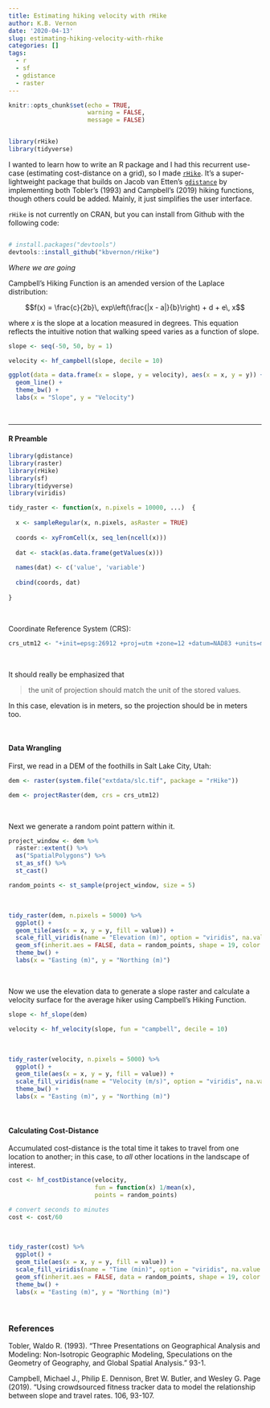 ```yaml
---
title: Estimating hiking velocity with rHike
author: K.B. Vernon
date: '2020-04-13'
slug: estimating-hiking-velocity-with-rhike
categories: []
tags:
  - r
  - sf
  - gdistance
  - raster
---
```


```r

knitr::opts_chunk$set(echo = TRUE,
                      warning = FALSE,
                      message = FALSE)


library(rHike)
library(tidyverse)

```

I wanted to learn how to write an R package and I had this recurrent use-case (estimating cost-distance on a grid), so I made [`rHike`](https://github.com/kbvernon/rHike). It's a super-lightweight package that builds on Jacob van Etten's [`gdistance`](https://agrobioinfoservices.github.io/gdistance/) by implementing both Tobler's (1993) and Campbell's (2019) hiking functions, though others could be added. Mainly, it just simplifies the user interface.

`rHike` is not currently on CRAN, but you can install from Github with the following code:

```r

# install.packages("devtools")
devtools::install_github("kbvernon/rHike")

```

_Where we are going_  

Campbell's Hiking Function is an amended version of the Laplace distribution:

$$f(x) = \frac{c}{2b}\, exp\left(\frac{|x - a|}{b}\right) + d + e\, x$$

where $x$ is the slope at a location measured in degrees. This equation reflects the intuitive notion that walking speed varies as a function of slope.  

```r

slope <- seq(-50, 50, by = 1)

velocity <- hf_campbell(slope, decile = 10)

ggplot(data = data.frame(x = slope, y = velocity), aes(x = x, y = y)) + 
  geom_line() +
  theme_bw() +
  labs(x = "Slope", y = "Velocity")

```

<br>

***

#### R Preamble

```r

library(gdistance)
library(raster)
library(rHike)
library(sf)
library(tidyverse)
library(viridis)

```

```r

tidy_raster <- function(x, n.pixels = 10000, ...)  {
  
  x <- sampleRegular(x, n.pixels, asRaster = TRUE)
  
  coords <- xyFromCell(x, seq_len(ncell(x)))
  
  dat <- stack(as.data.frame(getValues(x)))
  
  names(dat) <- c('value', 'variable')
  
  cbind(coords, dat)
  
}

```

<br>

Coordinate Reference System (CRS):  

```r

crs_utm12 <- "+init=epsg:26912 +proj=utm +zone=12 +datum=NAD83 +units=m +no_defs"

```

<br>

It should really be emphasized that 

> the unit of projection should match the unit of the stored values.

In this case, elevation is in meters, so the projection should be in meters too.  

<br>

#### Data Wrangling

First, we read in a DEM of the foothills in Salt Lake City, Utah:

```r

dem <- raster(system.file("extdata/slc.tif", package = "rHike"))

dem <- projectRaster(dem, crs = crs_utm12)

```

<br>

Next we generate a random point pattern within it.  

```r

project_window <- dem %>% 
  raster::extent() %>% 
  as("SpatialPolygons") %>% 
  st_as_sf() %>% 
  st_cast()

random_points <- st_sample(project_window, size = 5)

```

<br>

```r

tidy_raster(dem, n.pixels = 5000) %>% 
  ggplot() +
  geom_tile(aes(x = x, y = y, fill = value)) + 
  scale_fill_viridis(name = "Elevation (m)", option = "viridis", na.value = "transparent") +
  geom_sf(inherit.aes = FALSE, data = random_points, shape = 19, color = "darkred", size = 3) +
  theme_bw() +
  labs(x = "Easting (m)", y = "Northing (m)")

```

<br>

Now we use the elevation data to generate a slope raster and calculate a velocity surface for the average hiker using Campbell's Hiking Function.  

```r

slope <- hf_slope(dem)

velocity <- hf_velocity(slope, fun = "campbell", decile = 10)

```

<br>

```r

tidy_raster(velocity, n.pixels = 5000) %>% 
  ggplot() +
  geom_tile(aes(x = x, y = y, fill = value)) + 
  scale_fill_viridis(name = "Velocity (m/s)", option = "viridis", na.value = "transparent") +
  theme_bw() +
  labs(x = "Easting (m)", y = "Northing (m)")

```

<br>

#### Calculating Cost-Distance

Accumulated cost-distance is the total time it takes to travel from one location to another; in this case, to _all_ other locations in the landscape of interest.  

```r

cost <- hf_costDistance(velocity, 
                        fun = function(x) 1/mean(x), 
                        points = random_points)

# convert seconds to minutes
cost <- cost/60

```

<br>

```r

tidy_raster(cost) %>% 
  ggplot() +
  geom_tile(aes(x = x, y = y, fill = value)) + 
  scale_fill_viridis(name = "Time (min)", option = "viridis", na.value = "transparent") +
  geom_sf(inherit.aes = FALSE, data = random_points, shape = 19, color = "darkred", size = 3) +
  theme_bw() +
  labs(x = "Easting (m)", y = "Northing (m)")

```

<br>

### __References__

Tobler, Waldo R. (1993). "Three Presentations on Geographical Analysis and Modeling: Non-Isotropic Geographic Modeling, Speculations
on the Geometry of Geography, and Global Spatial Analysis." \emph{National Center for Geographic Information and Analysis, Technical
Report} 93-1.

Campbell, Michael J., Philip E. Dennison, Bret W. Butler, and Wesley G. Page (2019). "Using crowdsourced fitness tracker data
to model the relationship between slope and travel rates. \emph{Applied Geography} 106, 93-107.